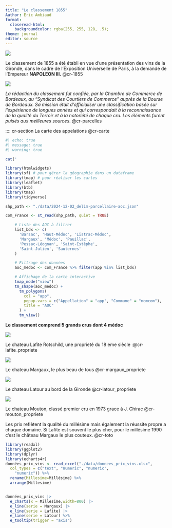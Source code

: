 ```yaml
---
title: "Le classement 1855"
Author: Eric Ambiaud
format: 
  closeread-html:
    backgroundcolor: rgba(255, 255, 128, .5);
theme: journal
editor: source
---
```


:::: cr-section
::: {#cr-1855}
![](./img/1855.PNG)
:::

Le classement de 1855 a été établi en vue d'une présentation des vins de la Gironde, dans le cadre de l'Exposition Universelle de Paris, à la demande de l'Empereur **NAPOLEON III.** @cr-1855

::: {#cr-parcelles}
![](./img/image_parcelles_historiques.PNG)
:::

*La rédaction du classement fut confiée, par la Chambre de Commerce de Bordeaux, au "Syndicat des Courtiers de Commerce" auprès de la Bourse de Bordeaux. Sa mission était d'officialiser une classification basée sur l'expérience de longues années et qui correspondait à la reconnaissance de la qualité du Terroir et à la notoriété de chaque cru. Les éléments furent puisés aux meilleures sources*. @cr-parcelles
::::

:::: cr-section
La carte des appelations @cr-carte

::: {#cr-carte}
```r
#| echo: true
#| message: true
#| warning: true

cat('                                                                                                ' )

library(htmlwidgets)
library(sf) # pour gérer la géographie dans un dataframe
library(tmap) # pour réaliser les cartes
library(leaflet)
library(btb)
library(tmap)
library(tidyverse)

shp_path <- "./data/2024-12-02_delim-parcellaire-aoc.json"

com_France <- st_read(shp_path, quiet = TRUE)

    # Liste des AOC à filtrer
    list_bdx <- c(
      'Barsac', 'Haut-Médoc', 'Listrac-Médoc',
      'Margaux', 'Médoc', 'Pauillac', 
      'Pessac-Léognan', 'Saint-Estèphe', 
      'Saint-Julien', 'Sauternes'
    )

    # Filtrage des données
    aoc_medoc <- com_France %>% filter(app %in% list_bdx)

    # Affichage de la carte interactive
    tmap_mode("view")
    tm_shape(aoc_medoc) +
      tm_polygons(
        col = "app",
        popup.vars = c("Appellation" = "app", "Commune" = "nomcom"),
        title = "AOC"
      ) +
      tm_view()

```
::::


**Le classement comprend 5 grands crus dont 4 médoc**

::: cr-section
::: {#cr-lafite_propriete}
![](./img/01-Lafite-Rothschild_propriete.jpg)
:::

Le chateau Lafite Rotschild, une proprieté du 18 eme siècle :@cr-lafite_propriete
:::

::: cr-section
::: {#cr-margaux_propriete}
![](./img/03-Chateau-Margaux_propriete.jpg)
:::

Le chateau Margaux, le plus beau de tous @cr-margaux_propriete
:::

::: cr-section
::: {#cr-latour_propriete}
![](./img/02-Latour_propriete.jpg)
:::

Le chateau Latour au bord de la Gironde @cr-latour_propriete
:::

::: cr-section
::: {#cr-mouton_propriete}
![](./img/04-Mouton-Rothschild_propriete.jpg)
:::

Le chateau Mouton, classé premier cru en 1973 grace à J. Chirac @cr-mouton_propriete
:::

::: cr-section
Les prix reflètent la qualité du millésime mais également la réussite propre a chaque domaine. Si Lafite est souvent le plus cher, pour le millésime 1990 c'est le château Margaux le plus couteux. @cr-toto

::: {#cr-toto}
```r
library(readxl)
library(ggplot2)
library(dplyr)
library(echarts4r)
données_prix_vins <- read_excel("./data/donnees_prix_vins.xlsx", 
  col_types = c("text", "numeric", "numeric", 
    "numeric")) %>% 
  rename(Millesime=Millésime) %>% 
  arrange(Millesime)


données_prix_vins |> 
  e_charts(x = Millesime,width=800) |> 
  e_line(serie = Margaux) |> 
  e_line(serie = Lafite) |> 
  e_line(serie = Latour) %>% 
  e_tooltip(trigger = "axis")

```
:::
:::
